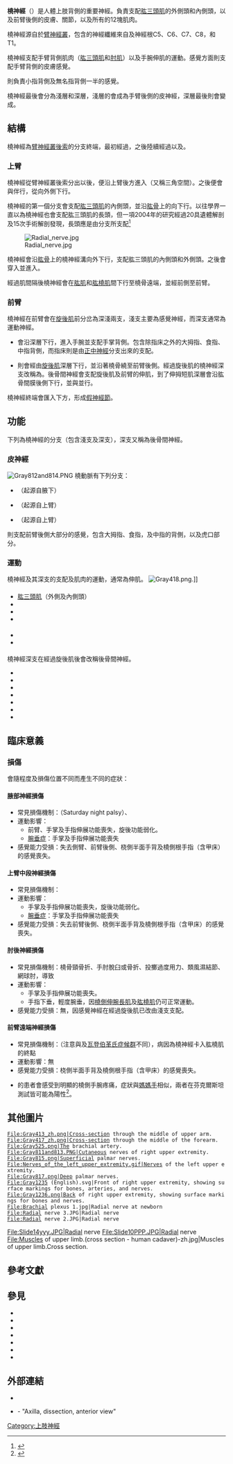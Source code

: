 {{Infobox nerve
| Name        = 橈神經
| Latin       = nervus radialis
| Image       = Gray818.png
| Caption     = {{le|肩胛上神經|suprascapular}}、{{le|腋神經|axillary nerve}}，和橈神經
| Image2      =
| Caption2    =
| Innervates  = {{le|上臂後隔間|posterior compartment of the arm}}、{{le|前臂後隔間|posterior compartment of the forearm}}
| BranchFrom  = [[臂神經叢後索|臂神經叢後索]]
| BranchTo    = {{le|後骨間神經|posterior interosseous nerve}}
<!--
| GraySubject = 210
| GrayPage    = 943
| MeshName    = Radial+Nerve
| MeshNumber  = A08.800.800.720.050.700
| DorlandsPre = n_05
| DorlandsSuf = 12566581
-->
}}
'''橈神經'''（{{lang|en|radial nerve}}）是人體上肢背側的重要神經。負責支配[[肱三頭肌|肱三頭肌]]的外側頭和內側頭，以及前臂後側的皮膚、關節，以及所有的12塊肌肉。

橈神經源自於[[臂神經叢|臂神經叢]]，包含的神經纖維來自及神經根C5、C6、C7、C8，和T1。

橈神經支配手臂背側肌肉（[[肱三頭肌|肱三頭肌]]和[[肘肌|肘肌]]）以及手腕伸肌的運動。感覺方面則支配手臂背側的皮膚感覺。

{{le|尺神經|ulnar nerve}}則負責小指背側及無名指背側一半的感覺。

橈神經最後會分為淺層和深層，淺層的會成為手臂後側的皮神經，深層最後則會變成{{le|後骨間神經|posterior interosseous nerve}}。

==結構==

橈神經為[[臂神經叢後索|臂神經叢後索]]的分支終端，最初經過{{le|上臂後隔間|posterior compartment of the arm}}，之後陸續經過{{le|上臂前隔間|anterior compartment of the arm}}以及{{le|前臂後隔間|posterior compartment of the forearm}}。

===上臂===
橈神經從臂神經叢後索分出以後，便沿上臂後方進入{{Le|肱三頭肌裂孔|triangular interval}}（又稱三角空間）。之後便會與{{le|臂深動脈|deep artery of arm}}伴行，從向外側下行。

橈神經的第一個分支會支配[[肱三頭肌|肱三頭肌]]的內側頭，並沿[[肱骨|肱骨]]上的{{le|橈神經溝|radial sulcus}}向下行。以往學界一直以為橈神經也會支配肱三頭肌的長頭，但一項2004年的研究經過20具遺體解剖及15次手術解剖發現，長頭應是由{{le|腋神經|axillary nerve}}分支所支配<ref>{{cite journal
| author  = de Se`ze MP, Rezzouk J, de Se`ze M, Uzel M, Lavignolle B, Midy D, Durandeau A
| title   = Does the motor branch of the long head of the triceps brachii arise from the radial nerve?
| journal = Surg Radiol Anat | volume = 26 | issue = 6 | pages = 459–461 | year = 2004
| doi     = 10.1007/s00276-004-0253-z
| pmid    = 15365769
}}</ref>

[[File:Radial_nerve.jpg|thumb]]

橈神經會沿[[肱骨|肱骨]]上的橈神經溝向外下行，支配肱三頭肌的內側頭和外側頭。之後會穿入{{le|肱外側肌間隔|lateral intermuscular septum of arm}}並進入{{le|上臂前隔間|anterior compartment of the arm}}。

經過肌間隔後橈神經會在[[肱肌|肱肌]]和[[肱橈肌|肱橈肌]]間下行至橈骨遠端，並經{{le|肱外上髁|lateral epicondyle of the humerus}}前側至前臂。

===前臂===
橈神經在前臂會在[[旋後肌|旋後肌]]前分岔為深淺兩支，淺支主要為感覺神經，而深支通常為運動神經。
* {{le|橈神經淺支|superficial branch of the radial nerve}}會沿{{le|肱橈肌|brachioradialis}}深層下行，進入手腕並支配手掌背側。包含除指床之外的大拇指、食指、中指背側，而指床則是由[[正中神經|正中神經]]分支出來的{{le|固有掌指神经|Proper palmar digital nerves of median nerve}}支配。
* {{le|橈神經深支|deep branch of the radial nerve}}則會經由[[旋後肌|旋後肌]]深層下行，並沿著橈骨繞至前臂後側。經過旋後肌的橈神經深支改稱為{{le|前臂後骨間神經|posterior interosseous nerve of forearm}}。後骨間神經會支配旋後肌及前臂的伸肌，到了伸拇短肌深層會沿肱骨間膜後側下行，並與{{le|後骨間動脈|posterior interosseous artery}}並行。

橈神經終端會匯入{{le|伸肌支持带|extensor retinaculum}}下方，形成[[假神經節|假神經節]]。

==功能==
下列為橈神經的分支（包含淺支及深支），深支又稱為後骨間神經。

===皮神經===
[[File:Gray812and814.PNG|thumb]]
橈動脈{{le|皮神經支配|Cutaneous innervation}}有下列分支：
*{{le|上臂後皮神經|Posterior cutaneous nerve of arm}}（起源自腋下）
*{{le|下外臂皮神經|Inferior lateral cutaneous nerve of arm}}（起源自上臂）
*{{le|前臂後皮神經|Posterior cutaneous nerve of forearm}}（起源自上臂）

{{le|橈神經淺支|superficial branch of the radial nerve}}則支配前臂後側大部分的感覺，包含大拇指、食指，及中指的背側，以及虎口部分。

===運動===
橈神經及其深支的支配{{le|上臂後隔間|posterior compartment of the arm}}及{{le|前臂後隔間|posterior compartment of the arm}}肌肉的運動，通常為伸肌。
[[File:Gray418.png|thumb]].]]
===={{le|橈神經肌支|Muscular branches of the radial nerve}}====
*[[肱三頭肌|肱三頭肌]]（外側及內側頭）
*{{le|肘肌|Anconeus}}
*{{le|肱橈肌|Brachioradialis}}
*{{le|橈側伸腕長肌|Extensor carpi radialis longus}}

===={{le|橈神經深支|Deep branch of the radial nerve}}====
*{{le|橈側伸腕短肌|Extensor carpi radialis brevis}}
*{{le|旋後肌|Supinator}}

===={{le|後骨間神經|Posterior interosseous nerve}}==== 
橈神經深支在經過旋後肌後會改稱後骨間神經。

*{{le|伸指肌|Extensor digitorum}}
*{{le|伸小指肌|Extensor digiti minimi}}
*{{le|尺側伸腕肌|Extensor carpi ulnaris}}
*{{le|外展拇長肌|Abductor pollicis longus}}
*{{le|伸拇短肌|Extensor pollicis brevis}}
*{{le|伸拇長肌|Extensor pollicis longus}}
*{{le|伸食指肌|Extensor indicis}}

==臨床意義==
=== 損傷 ===
{{le|橈神經麻痺|Radial nerve dysfuction|橈神經損傷}}會隨程度及損傷位置不同而產生不同的症狀：

====腋部神經損傷====
* 常見損傷機制：{{le|橈神經病變|Radial neuropathy|周末夜麻痺}}（Saturday night palsy）、{{le|拐杖癱瘓|Crutch paralysis}}
* 運動影響：
** 前臂、手掌及手指伸展功能喪失，旋後功能弱化。
** [[腕垂症|腕垂症]]：手掌及手指伸展功能喪失
* 感覺能力受損：失去側臂、前臂後側、桡側半面手背及橈側{{frac|3|1|2}}根手指（含甲床）的感覺喪失。

====上臂中段神經損傷====
* 常見損傷機制：{{le|肱骨骨折|Humerus fracture|肱骨中段骨折}}
* 運動影響：
** 手掌及手指伸展功能喪失，旋後功能弱化。
** [[腕垂症|腕垂症]]：手掌及手指伸展功能喪失
* 感覺能力受損：失去前臂後側、桡側半面手背及橈側{{frac|3|1|2}}根手指（含甲床）的感覺喪失。

====肘後神經損傷====
* 常見損傷機制：橈骨頸骨折、手肘脫臼或骨折、投擲過度用力、類風濕結節、網球肘，導致{{le|後骨間神經症候群|posterior interosseous nerve}}
* 運動影響：
** 手掌及手指伸展功能喪失。
** 手指下垂，輕度腕垂，因[[橈側伸腕長肌|橈側伸腕長肌]]及[[肱橈肌|肱橈肌]]仍可正常運動。
* 感覺能力受損：無，因感覺神經在經過旋後肌已改由淺支支配。

====前臂遠端神經損傷====
* 常見損傷機制：{{le|華滕伯格氏症候群|Wartenberg's Syndrome}}（注意與{{le|華滕伯格氏症|Wartenberg's sign}}及[[瓦登伯革氏症候群|瓦登伯革氏症候群]]不同），病因為橈神經卡入肱橈肌的終點
* 運動影響：無
* 感覺能力受損：桡側半面手背及橈側{{frac|3|1|2}}根手指（含甲床）的感覺喪失。
* {{le|華滕伯格氏症候群|Wartenberg's Syndrome}}的患者會感受到明顯的橈側手腕疼痛，症狀與[[狹窄性肌腱滑膜炎|媽媽手]]相似，兩者在芬克爾斯坦測試皆可能為陽性<ref>{{cite book|last=Tor Wo Chiu|title=Stone's Plastic Surgery Facts and Figures|url=https://archive.org/details/stonesplasticsur0000chiu|year=2011|publisher=Cambridge University Press|isbn=9781139499781}}</ref>。

==其他圖片==
<gallery>
 File:Gray413_zh.png|Cross-section through the middle of upper arm.
 File:Gray417_zh.png|Cross-section through the middle of the forearm.
 File:Gray525.png|The brachial artery.
 File:Gray811and813.PNG|Cutaneous nerves of right upper extremity.
 File:Gray815.png|Superficial palmar nerves.
 File:Nerves_of_the_left_upper_extremity.gif|Nerves of the left upper extremity.
 File:Gray817.png|Deep palmar nerves.
 File:Gray1235 (English).svg|Front of right upper extremity, showing surface markings for bones, arteries, and nerves.
 File:Gray1236.png|Back of right upper extremity, showing surface markings for bones and nerves.
 File:Brachial plexus 1.jpg|Radial nerve at newborn
 File:Radial nerve 3.JPG|Radial nerve
 File:Radial nerve 2.JPG|Radial nerve
File:Slide14yyy.JPG|Radial nerve
File:Slide10PPP.JPG|Radial nerve
File:Muscles of upper limb.(cross section - human cadaver)-zh.jpg|Muscles of upper limb.Cross section.
</gallery>

==參考文獻==
{{reflist|colwidth=120em}}

==參見==
{{Anatomy-terms}}
* {{le|Muscular branches of the radial nerve}}
* {{le|Posterior brachial cutaneous nerve}}
* {{le|Dorsal antibrachial cutaneous nerve}}
* {{le|Superficial branch of the radial nerve}}
* {{le|Deep branch of the radial nerve}}
* {{le|Radial neuropathy}}
* {{le|Radial tunnel syndrome}}

==外部連結==
{{Commons}}
* {{DukeOrtho|Radial_nerve}}
* {{UMichAtlas|hand_plexus}} - "Axilla, dissection, anterior view"

<!-- {{Brachial plexus}} -->

[[Category:上肢神經|Category:上肢神經]]